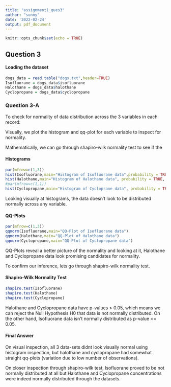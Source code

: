 ```yaml
---
title: "assignment1_ques3"
author: "sunny"
date: '2022-02-24'
output: pdf_document
---
```


```r
knitr::opts_chunk$set(echo = TRUE)
```

## Question 3

#### Loading the dataset

```r
dogs_data = read.table("dogs.txt",header=TRUE)
Isofluorane = dogs_data$isofluorane
Halothane = dogs_data$halothane
Cyclopropane = dogs_data$cyclopropane

```

### Question 3-A

To check for normality of data distribution across the 3 variables in each record:

Visually, we plot the histogram and qq-plot for each variable to inspect for normality.

Mathematically, we can go through shapiro-wilk normality test to see if the

#### Histograms

```r
par(mfrow=c(1,3))
hist(Isofluorane,main="Histogram of Isofluorane data",probability = TRUE,xlab="Conc. in nanongrams per millimeter")
hist(Halothane,main="Histogram of Halothane data", probability = TRUE, xlab="Conc. in nanongrams per millimeter")
#par(mfrow=c(1,1))
hist(Cyclopropane,main="Histogram of Cycloprane data", probability = TRUE, xlab="Conc. in nanongrams per millimeter")
```

Looking visually at histograms, the data doesn't look to be distributed normally across any variable.

#### QQ-Plots

```r
par(mfrow=c(1,3))
qqnorm(Isofluorane,main="QQ-Plot of Isofluorane data")
qqnorm(Halothane,main="QQ-Plot of Halothane data")
qqnorm(Cyclopropane,main="QQ-Plot of Cyclopropane data")
```

QQ-Plots reveal a better picture of the normality and looking at it, Halothane and Cyclopropane data look promising candidates for normality.

To confirm our inference, lets go through shapiro-wilk normality test.

#### Shapiro-Wilk Normality Test

```r
shapiro.test(Isofluorane)
shapiro.test(Halothane)
shapiro.test(Cyclopropane)
```

Halothane and Cyclopropane data have p-values \> 0.05, which means we can reject the Null Hypothesis H0 that data is not normally distributed. On the other hand, Isofluorane data isn't normally distributed as p-value \<= 0.05.

#### Final Answer

On visual inspection, all 3 data-sets didnt look visually normal using histogram inspection, but halothane and cyclopropane had somewhat straight qq-plots (variation due to low number of observations).

On closer inspection through shapiro-wilk test, Isofluorane proved to be not normally distributed at all but Halothane and Cyclopropane concentrations were indeed normally distributed through the datasets.
